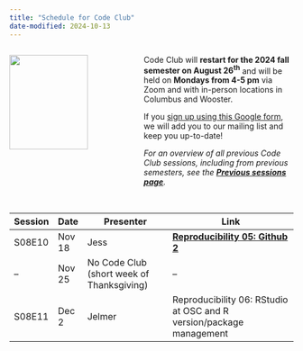 ```yaml
---
title: "Schedule for Code Club"
date-modified: 2024-10-13
---
```


::: columns
::: {.column width="45%"}
![](img/codeclub_logo.png){fig-align="center" width="80%"}
:::

::: {.column width="55%"}
Code Club will **restart for the 2024 fall semester on August 26^th^** and will be held on **Mondays from 4-5 pm** via Zoom and with in-person locations in Columbus and Wooster.

If you [sign up using this Google form](https://forms.gle/eYkMvmJShrcANUrt5), we will add you to our mailing list and keep you up-to-date!

*For an overview of all previous Code Club sessions, including from previous semesters,* *see the [**Previous sessions page**](/pages/previous.qmd).*
:::
:::

| 
| 

| Session | Date   | Presenter                                 | Link                                                                |
|---------|--------|-------------------------------------------|---------------------------------------------------------------------|
| S08E10  | Nov 18 | Jess                                      | [**Reproducibility 05: Github 2**](/posts/S08E10_reprod_05)                                        |
| --      | Nov 25 | No Code Club (short week of Thanksgiving) | --                                                                  |
| S08E11  | Dec 2  | Jelmer                                    | Reproducibility 06: RStudio at OSC and R version/package management |
